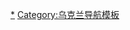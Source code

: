 {{Navbox
|name = 乌克兰2013-2014亲欧及亲俄示威运动
|title = [[乌克兰]]境内2013年-2014年发生的[[乌克兰亲欧盟示威运动|亲欧]]及[[2014年乌克兰亲俄动乱|亲俄]]示威运动
|state = {{{state|autocollapse}}}
|bodyclass = hlist
|above = 
* [[乌克兰亲欧盟示威运动年表|经过]]
* {{Link-en|国内对乌克兰亲欧盟示威运动的反应|Domestic responses to the Euromaidan|国内反应}}
* {{Link-en|国际对乌克兰亲欧盟示威运动的反应|International reactions to the Euromaidan|国际反应}}

|group1 = 背景
|list1 =
* [[乌克兰－欧盟关系|乌欧关系]]
* [[东部伙伴关系]]
* {{Link-en|欧洲联盟联系国协定|European Union Association Agreement}}
** [[烏克蘭－歐洲聯盟聯合協議|乌欧联系国协定]]
* [[俄羅斯與烏克蘭關係|俄烏關係]]
* [[烏克蘭憲法]]

|group2 = 主要事件
|list2 = 
* [[2013年基辅警民冲突]]
* [[基辅列宁雕像倒塌事件]]
* [[2013年俄乌协议]]
* [[乌克兰反示威法]]
* [[2014年格鲁舍夫斯基大街骚乱]]
* {{Link-en|2014年乌克兰各地占领政府运动|2014 Ukrainian Regional State Administration occupations}}
* [[乌克兰亲欧盟示威运动|2014年乌克兰革命]]
* {{Link-en|亚采纽克政府|Yatsenyuk Government}}
* [[2014年克里米亞危機]]
* [[俄羅斯兼併克里米亞]]
* [[顿巴斯战争]]
* [[弗拉基米爾·普京關於克里米亞的講話]]
* [[普京是个傻子]]
* [[抵制俄货]]

|group3 = 相关投票
|list3 =
* [[2014年乌克兰总统选举]]
* {{Link-en|2014年乌克兰地区选举|Ukrainian local elections, 2014}}
* {{Link-en|2014年基辅地区选举|Kiev local election, 2014}}
* [[2014年克里米亞歸屬公投]]

|group4 = 主要地点
|list4 =
* [[獨立廣場 (基輔)|独立广场]]
* [[歐洲廣場 (基輔)|欧洲广场]]
* [[赫雷夏蒂克街]]
* [[班科夫街]]
* [[格鲁舍夫斯基大街]]
* {{Link-en|基辅市政厅|Kiev City Council}}
* [[工會大樓]]
* {{Link-en|乌克兰总统官邸|Mezhyhirya (residence)|总统官邸}}
* [[馬林斯基公園]]
}}<noinclude>
{{Collapsible option}}

[[Category:乌克兰亲欧盟示威运动|*]]
[[Category:乌克兰导航模板]]
</noinclude>